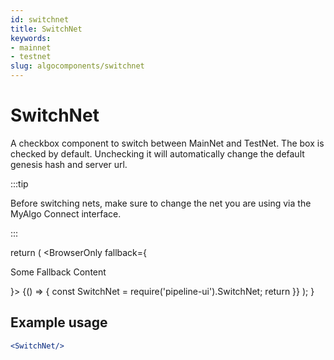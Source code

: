 ```yaml
---
id: switchnet
title: SwitchNet 
keywords:  
- mainnet  
- testnet
slug: algocomponents/switchnet
---
```


# SwitchNet

A checkbox component to switch between MainNet and TestNet. The box is checked by default. Unchecking it will automatically change the default genesis hash and server url. 

:::tip

Before switching nets, make sure to change the net you are using via the MyAlgo Connect interface.

:::


  return (
    <BrowserOnly fallback={<p>Some Fallback Content</p>}>
      {() => {
const SwitchNet = require('pipeline-ui').SwitchNet; return <SwitchNet />      }}
    </BrowserOnly>
  );
}

<BrowserOnlyCheck />

## Example usage

```jsx
<SwitchNet/>
```
